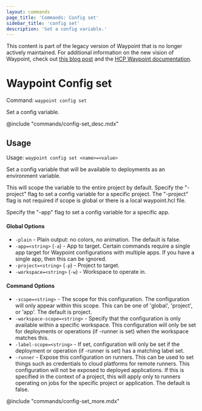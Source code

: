 ```yaml
---
layout: commands
page_title: 'Commands: Config set'
sidebar_title: 'config set'
description: 'Set a config variable.'
---
```


<Warning>

This content is part of the legacy version of Waypoint that is no longer actively maintained. For additional information on the new vision of Waypoint, check out [this blog post](https://www.hashicorp.com/blog/a-new-vision-for-hcp-waypoint) and the [HCP Waypoint documentation](/hcp/docs/waypoint).

</Warning>

# Waypoint Config set

Command: `waypoint config set`

Set a config variable.

@include "commands/config-set_desc.mdx"

## Usage

Usage: `waypoint config set <name>=<value>`

Set a config variable that will be available to deployments as an
environment variable.

This will scope the variable to the entire project by default.
Specify the "-project" flag to set a config variable for a specific project.
The "-project" flag is not required if scope is global or there is a local
waypoint.hcl file.

Specify the "-app" flag to set a config variable for a specific app.

#### Global Options

- `-plain` - Plain output: no colors, no animation. The default is false.
- `-app=<string>` (`-a`) - App to target. Certain commands require a single app target for Waypoint configurations with multiple apps. If you have a single app, then this can be ignored.
- `-project=<string>` (`-p`) - Project to target.
- `-workspace=<string>` (`-w`) - Workspace to operate in.

#### Command Options

- `-scope=<string>` - The scope for this configuration. The configuration will only appear within this scope. This can be one of 'global', 'project', or 'app'. The default is project.
- `-workspace-scope=<string>` - Specify that the configuration is only available within a specific workspace. This configuration will only be set for deployments or operations (if -runner is set) when the workspace matches this.
- `-label-scope=<string>` - If set, configuration will only be set if the deployment or operation (if -runner is set) has a matching label set.
- `-runner` - Expose this configuration on runners. This can be used to set things such as credentials to cloud platforms for remote runners. This configuration will not be exposed to deployed applications. If this is specified in the context of a project, this will apply only to runners operating on jobs for the specific project or application. The default is false.

@include "commands/config-set_more.mdx"
